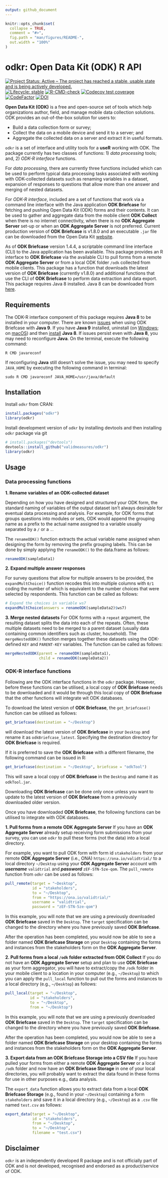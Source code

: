 ```yaml
---
output: github_document
---
```


<!-- README.md is generated from README.Rmd. Please edit that file -->

```r
knitr::opts_chunk$set(
  collapse = TRUE,
  comment = "#>",
  fig.path = "man/figures/README-",
  out.width = "100%"
)
```

# odkr: Open Data Kit (ODK) R API

<!-- badges: start -->
[![Project Status: Active – The project has reached a stable, usable state and is being actively developed.](http://www.repostatus.org/badges/latest/active.svg)](http://www.repostatus.org/#active)
[![Lifecycle: stable](https://img.shields.io/badge/lifecycle-stable-brightgreen.svg)](https://lifecycle.r-lib.org/articles/stages.html#stable)
[![R-CMD-check](https://github.com/rapidsurveys/odkr/actions/workflows/R-CMD-check.yaml/badge.svg)](https://github.com/rapidsurveys/odkr/actions/workflows/R-CMD-check.yaml)
[![Codecov test coverage](https://codecov.io/gh/rapidsurveys/odkr/branch/main/graph/badge.svg)](https://app.codecov.io/gh/rapidsurveys/odkr?branch=main)
[![CodeFactor](https://www.codefactor.io/repository/github/rapidsurveys/odkr/badge)](https://www.codefactor.io/repository/github/rapidsurveys/odkr)
[![DOI](https://zenodo.org/badge/DOI/10.5281/zenodo.1170514.svg)](https://doi.org/10.5281/zenodo.1170514)
<!-- badges: end -->


**Open Data Kit (ODK)** is a free and open-source set of tools which help organizations author, field, and manage mobile data collection solutions. ODK provides an out-of-the-box solution for users to:

* Build a data collection form or survey;
* Collect the data on a mobile device and send it to a server; and
* Aggregate the collected data on a server and extract it in useful formats.

`odkr` is a set of interface and utility tools for a **useR** working with ODK. The package currently has two classes of functions: 1) *data processing* tools; and, 2) *ODK-R interface* functions.

For *data processing*, there are currently three functions included which can be used to perform typical data processing tasks associated with working with ODK-collected datasets such as renaming variables in a dataset, expansion of responses to questions that allow more than one answer and merging of nested datasets.

For *ODK-R interface*, included are a set of functions that work via a command line interface with the Java application **ODK Briefcase** for fetching and pushing Open Data Kit (ODK) forms and their contents. It can be used to gather and aggregate data from the mobile client **ODK Collect** when there is no internet connectivity, when there is no **ODK Aggregate Server** set-up or when an **ODK Aggregate Server** is not preferred. Current production version of **ODK Briefcase** is v1.8.0 and an executable `.jar` file can be downloaded from the Open Data Kit [website](https://opendatakit.org/use/briefcase/).

As of **ODK Briefcase** version 1.4.4, a scriptable command line interface (CLI) to the Java application has been available. This package provides an R interface to **ODK Briefcase** via the available CLI to pull forms from a remote **ODK Aggregate  Server** or from a local ODK folder `/odk` collected from mobile clients. This package has a function that downloads the latest version of **ODK Briefcase** (currently v1.8.0) and additional functions that use the CLI of **ODK Briefcase** to perform data extraction and data export. This package requires Java 8 installed. Java 8 can be downloaded from [here](https://java.com/en/download/).

## Requirements

The ODK-R interface component of this package requires **Java 8** to be installed in your computer. There are known [issues](https://forum.opendatakit.org/t/odk-briefcase-not-running-with-jdk-9/10201) when using ODK Briefcase with **Java 9**. If you have **Java 9** installed, uninstall (on [Windows](https://www.java.com/en/download/help/uninstall_java.xml); on [macOS](https://www.java.com/en/download/help/mac_uninstall_java.xml)) and then [install](https://java.com/en/download/) **Java 8**. If issues persist even with **Java 8**, you may need to reconfigure **Java**. On the terminal, execute the
following command:

```shell
R CMD javareconf
```

If reconfiguring **Java** still doesn't solve the issue, you may need to specify `JAVA_HOME` by executing the following command in terminal:

```shell
sudo R CMD javareconf JAVA_HOME=/usr/java/default
```

## Installation

Install `odkr` from CRAN:

```R
install.packages("odkr")
library(odkr)
```

Install development version of `odkr` by installing devtools and then installing `odkr` package via git

```R
# install.packages("devtools")
devtools::install_github("validmeasures/odkr")
library(odkr)
```

## Usage

### Data processing functions

**1. Rename variables of an ODK-collected dataset**

Depending on how you have designed and structured your ODK form, the standard naming of variables of the output dataset isn't always desirable for eventual data processing and analysis. For example, for ODK forms that groups questions into modules or sets, ODK would append the grouping name as a prefix to the actual name assigned to a variable usually separated by a `/` or a `.`.

The `renameODK()` function extracts the actual variable name assigned when designing the form by removing the prefix grouping labels. This can be done by simply applying the `renameODK()` to the data.frame as follows:

```R
renameODK(sampleData1)
```

**2. Expand multiple answer responses**

For survey questions that allow for multiple answers to be provided, the `expandMultChoice()` function recodes this into multiple columns with `0/1` coding the number of which is equivalent to the number choices that were selected by respondents. This function can be called as follows:

```R
# Expand the choices in variable ws7
expandMultChoice(answers = renameODK(sampleData2)$ws7)
```

**3. Merge nested datasets**
For ODK forms with a `repeat` argument, the resulting dataset splits the data into each of the repeats. Often, these multiple datasets need to be merged to a parent dataset (usually data containing common identifiers such as cluster, household). The `mergeNestedODK()` function merges together these datasets using the ODK-defined `KEY` and `PARENT-KEY` variables. The function can be called as follows:

```R
mergeNestedODK(parent = renameODK(sampleData1),
               child = renameODK(sampleData2))
```

### ODK-R interface functions

Following are the ODK interface functions in the `odkr` package. However, before these functions can be utilised, a local copy of **ODK Briefcase** needs to be downloaded and it would be through this local copy of **ODK Briefcase** that the other functions will integrate wit ODK databases.

To download the latest version of **ODK Briefcase**, the `get_briefcase()` function can be utilised as follows:

```R
get_briefcase(destination = "~/Desktop")
```

will download the latest version of **ODK Briefcase** in your `Desktop` and rename it as `odkBriefcase_latest`. Specifying the destination directory for **ODK Briefcase** is required.

If it is preferred to save the **ODK Briefcase** with a different filename, the following command can be issued in R:

```R
get_briefcase(destination = "~/Desktop", briefcase = "odkTool")
```

This will save a local copy of **ODK Briefcase** in the `Desktop` and name it as `odkTool.jar`.

Downloading **ODK Briefcase** can be done only once unless you want to update to the latest version of **ODK Briefcase** from a previously downloaded older version.

Once you have downloaded **ODK Briefcase**, the following functions can be utilised to integrate with ODK databases.


**1. Pull forms from a remote ODK Aggregate Server**
If you have an **ODK Aggregate Server** already setup receiving form submissions from your survey, you can use `odkr` to pull these forms (not the data) into a local directory.

For example, you want to pull ODK form with form id `stakeholders` from your remote **ODK Aggregate Server** (i.e., ONA) `https://ona.io/validtrial/` to a local directory `~/Desktop` using your **ODK Aggregate Server** account with ***username*** `validtrial` and ***password*** `zEF-STN-5ze-qom`. The `pull_remote` function from `odkr` can be used as follows:

```R
pull_remote(target = "~Desktop",
            id = "stakeholders",
            to = "~/Desktop",
            from = "https://ona.io/validtrial/"
            username = "validtrial",
            password = "zEF-STN-5ze-qom")
```

In this example, you will note that we are using a previously downloaded **ODK Briefcase** saved in the `Desktop`. The `target` specification can be changed to the directory where you have previously saved **ODK Briefcase**.

After the operation has been completed, you would now be able to see a folder named **ODK Briefcase Storage** on your `Desktop` containing the forms and instances from the stakeholders form on the **ODK Aggregate Server**.


**2. Pull forms from a local `/odk` folder extracted from ODK Collect**
If you do not have an **ODK Aggregate Server** setup and plan to use **ODK Briefcase** as your form aggregator, you will have to extract/copy the `/odk` folder in your mobile client to a location in your computer (e.g., `~/Desktop`) to which you can apply the `pull_local` function to pull out the forms and instances to a local directory (e.g., `~/Desktop`) as follows:

```R
pull_local(target = "~/Desktop",
           id = "stakeholders",
           to = "~/Desktop",
           from = "~/Desktop")
```

In this example, you will note that we are using a previously downloaded **ODK Briefcase** saved in the `Desktop`. The `target` specification can be changed to the directory where you have previously saved **ODK Briefcase**.

After the operation has been completed, you would now be able to see a folder named **ODK Briefcase Storage** on your desktop containing the forms and instances from the stakeholders form on the **ODK Aggregate Server**.


**3. Export data from an ODK Briefcase Storage into a CSV file**
If you have pulled your forms from either a remote **ODK Aggregate Server** or a local `/odk` folder and now have an **ODK Briefcase Storage** in one of your local directories, you will probably want to extract the data found in these forms for use in other purposes e.g., data analysis.

The `export_data` function allows you to extract data from a local **ODK Briefcase Storage** (e.g., found in your `~/Desktop`) containing a form `stakeholders` and save it in a local directory (e.g., `~/Desktop`) as a `.csv` file named `test.csv` as follows:

```R
export_data(target = "~/Desktop",
            id = "stakeholders",
            from = "~/Desktop",
            to = "~/Desktop",
            filename = "test.csv")
```

## Disclaimer

`odkr` is an independently developed R package and is not officially part of ODK and is not developed, recognised and endorsed as a product/service of ODK.

